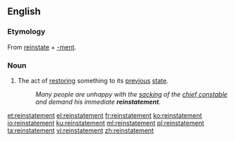 ==English==

===Etymology===
From [[reinstate]] + [[-ment]].

===Noun===
{{en-noun}}

# The act of [[restoring]] something to its [[previous]] [[state]].
#: ''Many people are unhappy with the [[sacking]] of the [[chief constable]] and demand his immediate '''reinstatement'''.''

[[et:reinstatement]]
[[el:reinstatement]]
[[fr:reinstatement]]
[[ko:reinstatement]]
[[io:reinstatement]]
[[ku:reinstatement]]
[[ml:reinstatement]]
[[pl:reinstatement]]
[[ta:reinstatement]]
[[vi:reinstatement]]
[[zh:reinstatement]]